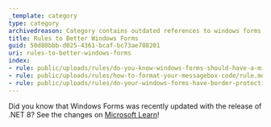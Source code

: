 ```yaml
---
_template: category
type: category
archivedreason: Category contains outdated references to windows forms
title: Rules to Better Windows Forms
guid: 50d80bbb-d025-4361-bcaf-bc73ae788201
uri: rules-to-better-windows-forms
index:
- rule: public/uploads/rules/do-you-know-windows-forms-should-have-a-minimum-size-to-avoid-unexpected-ui-behavior/rule.mdx
- rule: public/uploads/rules/how-to-format-your-messagebox-code/rule.mdx
- rule: public/uploads/rules/do-your-windows-forms-have-border-protection/rule.mdx
---
```


Did you know that Windows Forms was recently updated with the release of .NET 8? See the changes on [Microsoft Learn](https://learn.microsoft.com/en-us/dotnet/core/compatibility/windows-forms/8.0/anchor-layout)!
